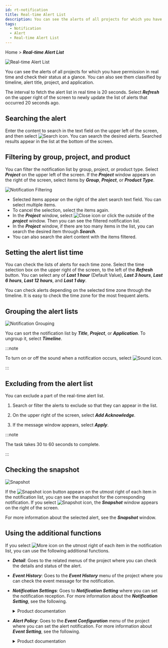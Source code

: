 ```yaml
---
id: rt-notification
title: Real-time Alert List
description: You can see the alerts of all projects for which you have permission in real time and check their status at a glance.
tags:
  - Notification
  - Alert
  - Real-time Alert List
---
```


Home > **_Real-time Alert List_**

![Real-time Alert List](/img/rt-notification.png)

You can see the alerts of all projects for which you have permission in real time and check their status at a glance. You can also see them classified by timeline, alert title, project, and application.

The interval to fetch the alert list in real time is 20 seconds. Select **_Refresh_** on the upper right of the screen to newly update the list of alerts that occurred 20 seconds ago.

## Searching the alert

Enter the content to search in the text field on the upper left of the screen, and then select ![Search icon](/img/ico-search.svg). You can search the desired alerts. Searched results appear in the list at the bottom of the screen.

## Filtering by group, project, and product

You can filter the notification list by group, project, or product type. Select **_Project_** on the upper left of the screen. If the **_Project_** window appears on the right of the screen, select items by **_Group_**, **_Project_**, or **_Product Type_**.

![Notification Filtering](/img/rt-notification-filter.png)

-   Selected items appear on the right of the alert search text field. You can select multiple items.
-   To cancel the selection, select the items again.
-   In the **_Project_** window, select ![Close icon](/img/ico-close.svg) or click the outside of the **_project_** window. Then you can see the filtered notification list.
-   In the **_Project_** window, if there are too many items in the list, you can search the desired item through **_Search_**.
-   You can also search the alert content with the items filtered.

## Setting the alert list time

You can check the lists of alerts for each time zone. Select the time selection box on the upper right of the screen, to the left of the **_Refresh_** button. You can select any of **_Last 1 hour_** (Default Value), **_Last 3 hours_**, **_Last 6 hours_**, **_Last 12 hours_**, and **_Last 1 day_**.

You can check alerts depending on the selected time zone through the timeline. It is easy to check the time zone for the most frequent alerts.

## Grouping the alert lists

![Notification Grouping](/img/rt-notification-grouping.png)

You can sort the notification list by **_Title_**, **_Project_**, or **_Application_**. To ungroup it, select **_Timeline_**.

:::note

To turn on or off the sound when a notification occurs, select ![Sound icon](/img/ico-noti-sound.svg).

:::

## Excluding from the alert list

You can exclude a part of the real-time alert list. 

1.  Search or filter the alerts to exclude so that they can appear in the list. 

2.  On the upper right of the screen, select **_Add Acknowledge_**.

3.  If the message window appears, select **_Apply_**.

:::note

The task takes 30 to 60 seconds to complete.

:::

## Checking the snapshot

![Snapshot](/img/rt-notification-snapshot.png)

If the ![Snapshot icon](/img/ico-detail.svg) button appears on the utmost right of each item in the notification list, you can see the snapshot for the corresponding notification. If you select ![Snapshot icon](/img/ico-detail.svg), the **_Snapshot_** window appears on the right of the screen.

For more information about the selected alert, see the **_Snapshot_** window.

## Using the additional functions

If you select ![More icon](/img/ico-more.svg) on the utmost right of each item in the notification list, you can use the following additional functions.

-   **_Detail_**: Goes to the related menus of the project where you can check the details and status of the alert.

-   **_Event History_**: Goes to the **_Event History_** menu of the project where you can check the event message for the notification.

-   **_Notification Settings_**: Goes to **_Notification Setting_** where you can set the notification reception. For more information about the **_Notification Setting_**, see the following.

    <details>
    <summary>Product documentation</summary>

    -   Application Monitoring > [Alert Notification Setting](../java/set-receive-event)
    -   Server Monitoring > [Alert Notification Setting](../server/set-receive-event)
    -   Database Monitoring > [Alert Notification Setting](../mysql/set-receive-event)
    -   Kubernetes Monitoring > [Alert Notification Setting](../kubernetes/set-receive-event)
    -   Amazon ECS > [Alert Notification Setting](../amazon-ecs/set-receive-event)
    -   Amazon CloudWatch > [Alert Notification Setting](../amazon-cloudwatch/set-receive-event)
    -   Azure Monitor > [Alert Notification Setting](../azure/set-receive-event)
    -   Naver Cloud Monitoring > [Alert Notification Setting](../ncloud/set-receive-event)
    -   Oracle Cloud Monitor > [Alert Notification Setting](../oracle-cloud/set-receive-event)

    </details>

-   **_Alert Policy_**: Goes to the **_Event Configuration_** menu of the project where you can set the alert notification. For more information about **_Event Setting_**, see the following.

    <details>
    <summary>Product documentation</summary>

    -   [Application Alert](../java/apm-set-notice)
    -   [Server Alert](../server/set-notice)
    -   [Database Alert](../mysql/set-notice)
    -   [Container Alert](../kubernetes/set-notice)
    -   [Log Alert Setting](../log/set-notice)
    -   Amazon ECS > [Metrics alert](../amazon-ecs/metric-warning-notice)
    -   Amazon CloudWatch > [Metrics alert](../amazon-cloudwatch/metric-warning-notice)
    -   Azure Monitor > [Metrics alert](../azure/metric-warning-notice)
    -   Naver Cloud Monitoring > [Metrics alert](../ncloud/metric-warning-notice)
    -   Oracle Cloud Monitor > [Metrics alert](../oracle-cloud/metric-warning-notice)

    </details>

